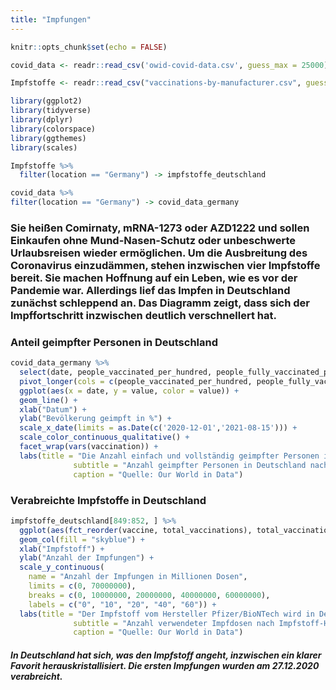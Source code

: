 ```yaml
---
title: "Impfungen"
---
```


```r
knitr::opts_chunk$set(echo = FALSE)
```

```r
covid_data <- readr::read_csv('owid-covid-data.csv', guess_max = 25000)
```

```r
Impfstoffe <- readr::read_csv("vaccinations-by-manufacturer.csv", guess_max = 75000)
```

```r
library(ggplot2)
library(tidyverse)
library(dplyr)
library(colorspace)
library(ggthemes)
library(scales)
```

```r
Impfstoffe %>%
  filter(location == "Germany") -> impfstoffe_deutschland
```

```r
covid_data %>%
filter(location == "Germany") -> covid_data_germany 
```

### Sie heißen Comirnaty, mRNA-1273 oder AZD1222 und sollen Einkaufen ohne Mund-Nasen-Schutz oder unbeschwerte Urlaubsreisen wieder ermöglichen. Um die Ausbreitung des Coronavirus einzudämmen, stehen inzwischen vier Impfstoffe bereit. Sie machen Hoffnung auf ein Leben, wie es vor der Pandemie war. Allerdings lief das Impfen in Deutschland zunächst schleppend an. Das Diagramm zeigt, dass sich der Impffortschritt inzwischen deutlich verschnellert hat.

### Anteil geimpfter Personen in Deutschland

```r
covid_data_germany %>%
  select(date, people_vaccinated_per_hundred, people_fully_vaccinated_per_hundred) %>%
  pivot_longer(cols = c(people_vaccinated_per_hundred, people_fully_vaccinated_per_hundred), names_to = "vaccination") %>%
  ggplot(aes(x = date, y = value, color = value)) +
  geom_line() +
  xlab("Datum") +
  ylab("Bevölkerung geimpft in %") +
  scale_x_date(limits = as.Date(c('2020-12-01','2021-08-15'))) +
  scale_color_continuous_qualitative() +
  facet_wrap(vars(vaccination)) +
  labs(title = "Die Anzahl einfach und vollständig geimpfter Personen in Deutschland\nsteigt seit Anfang des Jahres 2021 stark an",
              subtitle = "Anzahl geimpfter Personen in Deutschland nach Datum",
              caption = "Quelle: Our World in Data")
```

### Verabreichte Impfstoffe in Deutschland

```r
impfstoffe_deutschland[849:852, ] %>%
  ggplot(aes(fct_reorder(vaccine, total_vaccinations), total_vaccinations)) +
  geom_col(fill = "skyblue") +
  xlab("Impfstoff") +
  ylab("Anzahl der Impfungen") +
  scale_y_continuous(
    name = "Anzahl der Impfungen in Millionen Dosen",
    limits = c(0, 70000000),
    breaks = c(0, 10000000, 20000000, 40000000, 60000000),
    labels = c("0", "10", "20", "40", "60")) +
  labs(title = "Der Impfstoff vom Hersteller Pfizer/BioNTech wird in Deutschland\nmit großem Abtand am meisten verabreicht",
              subtitle = "Anzahl verwendeter Impfdosen nach Impfstoff-Hersteller",
              caption = "Quelle: Our World in Data")
```

##### In Deutschland hat sich, was den Impfstoff angeht, inzwischen ein klarer Favorit herauskristallisiert. Die ersten Impfungen wurden am 27.12.2020 verabreicht.
